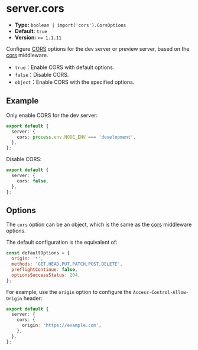 # server.cors

- **Type:** `boolean | import('cors').CorsOptions`
- **Default:** `true`
- **Version:** `>= 1.1.11`

Configure [CORS](https://developer.mozilla.org/en-US/docs/Web/HTTP/CORS) options for the dev server or preview server, based on the [cors](https://github.com/expressjs/cors) middleware.

- `true`：Enable CORS with default options.
- `false`：Disable CORS.
- `object`：Enable CORS with the specified options.

## Example

Only enable CORS for the dev server:

```ts
export default {
  server: {
    cors: process.env.NODE_ENV === 'development',
  },
};
```

Disable CORS:

```ts
export default {
  server: {
    cors: false,
  },
};
```

## Options

The `cors` option can be an object, which is the same as the [cors](https://github.com/expressjs/cors) middleware options.

The default configuration is the equivalent of:

```js
const defaultOptions = {
  origin: '*',
  methods: 'GET,HEAD,PUT,PATCH,POST,DELETE',
  preflightContinue: false,
  optionsSuccessStatus: 204,
};
```

For example, use the `origin` option to configure the `Access-Control-Allow-Origin` header:

```ts
export default {
  server: {
    cors: {
      origin: 'https://example.com',
    },
  },
};
```
